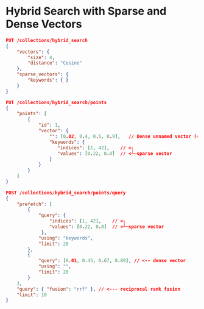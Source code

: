 
# Hybrid Search with Sparse and Dense Vectors

```json withRunButton=true
PUT /collections/hybrid_search
{
    "vectors": {
        "size": 4,  
        "distance": "Cosine"  
    },
    "sparse_vectors": {
        "keywords": { }
    }
}
```

```json withRunButton=true
PUT /collections/hybrid_search/points
{
    "points": [
        {
            "id": 1,
            "vector": {
            	"": [0.02, 0.4, 0.5, 0.9],   // Dense unnamed vector (4D)
                "keywords": {
                   "indices": [1, 42],    // <┐
                   "values": [0.22, 0.8]  // <┴─sparse vector
                }
            }
        }
    ]
}
```

```json withRunButton=true
POST /collections/hybrid_search/points/query
{
    "prefetch": [
        {
            "query": { 
                "indices": [1, 42],    // <┐
                "values": [0.22, 0.8]  // <┴─sparse vector
             },
            "using": "keywords",
            "limit": 20
        },
        {
            "query": [0.01, 0.45, 0.67, 0.89], // <-- dense vector
            "using": "",
            "limit": 20
        }
    ],
    "query": { "fusion": "rrf" }, // <--- reciprocal rank fusion
    "limit": 10
}

```
